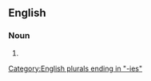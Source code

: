 ==English==

===Noun===
{{head|en|noun form}}

# {{plural of|en|acuity}}

[[Category:English plurals ending in "-ies"]]